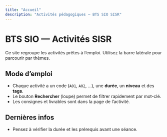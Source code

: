 ```yaml
---
title: "Accueil"
description: "Activités pédagogiques — BTS SIO SISR"
---
```



# BTS SIO — Activités SISR

Ce site regroupe les activités prêtes à l’emploi. Utilisez la barre latérale pour parcourir par thèmes.

<CardGrid>
  <Card title="Toutes les activités" href="/activities/" />
  <Card title="Commencer ici (méthode)" href="/methodologie/" />
  <Card title="Critères d’évaluation" href="/evaluation/" />
</CardGrid>

## Mode d’emploi
- Chaque activité a un code (`A01`, `A02`, …), une **durée**, un **niveau** et des **tags**.
- Le bouton **Rechercher** (loupe) permet de filtrer rapidement par mot-clé.
- Les consignes et livrables sont dans la page de l’activité.

## Dernières infos
- Pensez à vérifier la durée et les prérequis avant une séance.
